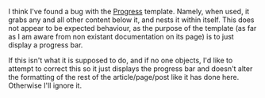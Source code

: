 
I think I've found a bug with the [[Template:Progress|Progress]] template. Namely, when used, it grabs any and all other content below it, and nests it within itself. This does not appear to be expected behaviour, as the purpose of the template (as far as I am aware from non existant documentation on its page) is to just display a progress bar.

{{Progress|100}}

If this isn't what it is supposed to do, and if no one objects, I'd like to attempt to correct this so it just displays the progress bar and doesn't alter the formatting of the rest of the article/page/post like it has done here. Otherwise I'll ignore it.<ac_metadata title="Progress Template bug?"> </ac_metadata>